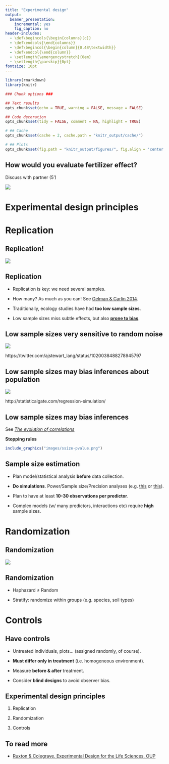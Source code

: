 ```yaml
---
title: "Experimental design"
output:
  beamer_presentation:
    incremental: yes
    fig_caption: no
header-includes:
  - \def\begincols{\begin{columns}[c]}
  - \def\endcols{\end{columns}}
  - \def\begincol{\begin{column}{0.48\textwidth}}
  - \def\endcol{\end{column}} 
  - \setlength{\emergencystretch}{0em}
  - \setlength{\parskip}{0pt}
fontsize: 10pt
---
```



```r

library(rmarkdown)
library(knitr)

### Chunk options ###

## Text results
opts_chunk$set(echo = TRUE, warning = FALSE, message = FALSE)

## Code decoration
opts_chunk$set(tidy = FALSE, comment = NA, highlight = TRUE)

# ## Cache
opts_chunk$set(cache = 2, cache.path = "knitr_output/cache/")

# ## Plots
opts_chunk$set(fig.path = "knitr_output/figures/", fig.align = 'center')


```


## How would you evaluate fertilizer effect?

Discuss with partner (5')

![](images/olivar.png)


# Experimental design principles

# Replication

## Replication!

![](images/olivar-half.png)


## Replication

- Replication is key: we need several samples.

- How many? As much as you can! See [Gelman & Carlin 2014](https://doi.org/10.1177/1745691614551642).

- Traditionally, ecology studies have had **too low sample sizes**. 

- Low sample sizes miss subtle effects, but also [**prone to bias**](http://science.sciencemag.org/content/355/6325/584.summary).


## Low sample sizes very sensitive to random noise

[![](images/lowSS_noise.PNG)](https://video.twimg.com/tweet_video/DifncYiX0AEnn19.mp4)

https://twitter.com/ajstewart_lang/status/1020038488278945797


## Low sample sizes may bias inferences about population

![](images/regression_pop_vs_sample.PNG)

http://statisticalgate.com/regression-simulation/


## Low sample sizes may bias inferences

See [*The evolution of correlations*](http://vimeo.com/57127001)

**Stopping rules**

```r
include_graphics("images/ssize-pvalue.png")
```


## Sample size estimation

- Plan model/statistical analysis **before** data collection.

- **Do simulations**. Power/Sample size/Precision analyses (e.g. [this](https://doi.org/10.1111/2041-210X.12504) or [this](https://precisely.malco.io/)).

- Plan to have at least **10-30 observations per predictor**.

- Complex models (w/ many predictors, interactions etc) require **high** sample sizes.


# Randomization

## Randomization

![](images/olivar-half.png)


## Randomization

- Haphazard $\neq$ Random

- Stratify: randomize within groups (e.g. species, soil types)


# Controls

## Have controls

- Untreated individuals, plots... (assigned randomly, of course).

- **Must differ only in treatment** (i.e. homogeneous environment).

- Measure **before & after** treatment.

- Consider **blind designs** to avoid observer bias.


## Experimental design principles

1. Replication

2. Randomization

3. Controls


## To read more

- [Ruxton & Colegrave. Experimental Design for the Life Sciences. OUP](http://global.oup.com/ukhe/product/experimental-design-for-the-life-sciences-9780198717355?cc=es&lang=en&)











